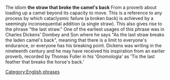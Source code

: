 The idiom '''the straw that broke the camel's back''' From a proverb about loading up a camel beyond its capacity to move.  This is a reference to any process by which cataclysmic failure (a broken back) is achieved by a seemingly inconsequential addition (a single straw).  This also gives rise to the phrase "the last straw."
One of the earliest usages of this phrase was in Charles Dickens' Dombey and Son where he says "As the last straw breaks the laden camel's back", meaning that there is a limit to everyone's endurance, or everyone has his breaking point. Dickens was writing in the nineteenth century and he may have received his inspiration from an earlier proverb, recorded by Thomas Fuller in his 'Gnomologia' as 'Tis the last feather that breaks the horse's back.'
[[Category:English phrases]]
{{Vocab-stub}}
